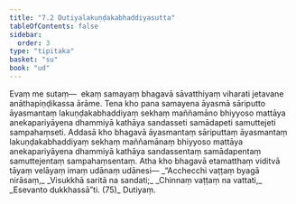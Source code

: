 ```yaml
---
title: "7.2 Dutiyalakuṇḍakabhaddiyasutta"
tableOfContents: false
sidebar:
  order: 3
type: "tipitaka"
basket: "su"
book: "ud"
---
```



<DynamicBreadcrumb />

<Division number="62" book="ud" bookNo="18" page="170">

<Paragraph number="608" book="ud">
Evaṃ me sutaṃ—  ekaṃ samayaṃ bhagavā sāvatthiyaṃ viharati jetavane anāthapiṇḍikassa ārāme. Tena kho pana samayena āyasmā sāriputto āyasmantaṃ lakuṇḍakabhaddiyaṃ sekhaṃ maññamāno bhiyyoso mattāya anekapariyāyena dhammiyā kathāya sandasseti samādapeti samuttejeti sampahaṃseti.
</Paragraph>

<Paragraph number="609" book="ud">
Addasā kho bhagavā āyasmantaṃ sāriputtaṃ āyasmantaṃ lakuṇḍakabhaddiyaṃ sekhaṃ maññamānaṃ bhiyyoso mattāya anekapariyāyena dhammiyā kathāya sandassentaṃ samādapentaṃ samuttejentaṃ sampahaṃsentaṃ.
</Paragraph>

<Paragraph number="610" book="ud">
Atha kho bhagavā etamatthaṃ viditvā tāyaṃ velāyaṃ imaṃ udānaṃ udānesi—
</Paragraph>

<Paragraph number="611" type="verses" book="ud">
_“Acchecchi vaṭṭaṃ byagā nirāsaṃ,_  
_Visukkhā saritā na sandati;_  
_Chinnaṃ vaṭṭaṃ na vattati,_  
_Esevanto dukkhassā”ti. (75)_  


</Paragraph>
</Division>

<Paragraph number="612" type="center" book="ud">
Dutiyaṃ.
</Paragraph>